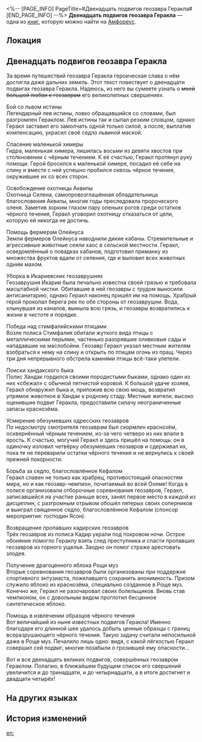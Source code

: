 <%-- [PAGE_INFO]
PageTitle=#Двенадцать подвигов геозавра Геракла#
[END_PAGE_INFO] --%>
{{Дополнить}}
{{Книга Инфобокс
|id           = 451
|Название     = 
|Изображение  = Предмет Книга Амфореус 1.png
|Мир          = Амфореус
|Томов        = 1
|Автор        = <!--нужно добавить-->
|Описание     = Рассматривать как выдумку, пусть автору и очень хочется, чтобы читатель считал иначе.
|Том1         = {{tx}}
|Источник1    = {{tx|Отсутствует источник}}
|Персонажи    = 
|Фракции      = 
}}
'''Двенадцать подвигов геозавра Геракла''' — одна из [[Книги|книг]], которую можно найти на [[Амфореус]].

==Локация==
{{Отметка карты|<!--название карты-->|<!--id отметки-->}}

==Двенадцать подвигов геозавра Геракла==
За время путешествий геозавра Геракла героическая слава о нём достигла даже дальних земель. Этот текст повествует о двенадцати подвигах геозавра Геракла. Надеюсь, из него вы сумеете узнать о <s>моей большой любви к геозаврам</s> его великолепных свершениях.

Бой со львом истины<br />
Легендарный лев истины, ловко обращавшийся со словами, был разгромлен Гераклом. Лев истины так и сыпал резким словцом, однако Геракл заставил его замолчать одной только силой, а после, выплатив компенсацию, украсил своё седло львиной маской.

Спасение маленькой химеры<br />
Гидра, маленькая химера, лишилась восьми из девяти хвостов при столкновении с чёрным течением. К её счастью, Геракл протянул руку помощи. Герой бросился к маленькой химере, посадил её себе на спину и вместе с ней успешно пробился сквозь чёрное течение, окружившее их со всех сторон.

Освобождение охотницы Аквилы<br />
Охотница Селена, самопровозглашённая обладательница благословения Аквилы, многие годы преследовала пророческого оленя. Заметив зорким глазом пару оленьих рогов среди остатков чёрного течения, Геракл уговорил охотницу отказаться от цели, которую ей никогда не достичь.

Помощь фермерам Олейнуса<br />
Земли фермеров Олейнуса наводнили дикие кабаны. Стремительные и агрессивные животные сеяли хаос в сельской местности. Геракл, осведомлённый о повадках кабанов, подготовил приманку из множества фруктов вдали от селения, где и выловил всех животных одним махом.

Уборка в Икариевских геозаврушнях<br />
Геозаврушня Икарии была печально известна своей грязью и требовала масштабной чистки. Обитавшие в ней геозавры с трудом выносили антисанитарию, однако Геракл наконец пришёл им на помощь. Храбрый герой прокопал берега рек по обе стороны от геозаврушни. Вода, хлынувшая из каналов, вымыла всю грязь, и геозавры возвратились к жизни в чистоте и порядке.

Победа над стимфалийскими птицами<br />
Возле полиса Стимфалия обитали жуткого вида птицы с металлическими перьями, частенько разорявшие оливковые сады и нападавшие на маслобойни. Геозавр Геракл указал местным жителям взобраться к нему на спину и открыть по птицам огонь из пращ. Через три дня непрерывного обстрела камнями птицы всё-таки улетели.

Поиски хандакского быка<br />
Полис Хандак гордился своими породистыми быками, однако один из них «сбежал» с обычной пятнистой коровой. К большой удаче хозяев, Геракл обнаружил быка и, приложив всю свою мощь, возвратил упрямое животное в Хандак к родному стаду. Местные жители, высоко оценившие подвиг Геракла, предоставили силачу неограниченные запасы краснозёма.

Усмирение обезумевших одресских геозавров<br />
По недосмотру смотрителя геозаврам был скормлен краснозём, осквернённый чёрным течением, из-за чего четверо из них впали в ярость. К счастью, могучий Геракл и здесь пришёл на помощь: он в одиночку изловил четвёрку обезумевших геозавров и сдерживал их, пока те не переварили остатки чёрного течения и не вернулись к своей прежней покорности.

Борьба за седло, благословлённое Кефалом<br />
Геракл славен не только как храбрец, противостоящий опасностям мира, но и как геозавр-чемпион, почитаемый во всей Охеме! Когда в полисе организовали отборочные соревнования геозавров, Геракл, записавшийся на участие раньше всех, занял первое место в каждой из дисциплин, с разгромным отрывом обошёл пятерых своих соперников и выиграл священное седло, благословлённое Кефалом (спонсор мероприятия: господин Ясон).

Возвращение пропавших кадирских геозавров<br />
Трёх геозавров из полиса Кадир украли под покровом ночи. Острое обоняние помогло Гераклу взять след преступника и спасти пропавших геозавров из горного ущелья. Заодно он помог страже арестовать злодея.

Получение драгоценного яблока Рощи муз<br />
Вторые соревнования геозавров были организованы при поддержке спортивного энтузиаста, пожелавшего сохранить анонимность. Призом служило яблоко из краснозёма, специально созданное в Роще муз. Конечно же, Геракл не разочаровал своих болельщиков. Вновь став чемпионом, он с довольным видом проглотил бесценное синтетическое яблоко.

Помощь в извлечении образцов чёрного течения<br />
Вот величайший из ныне известных подвигов Геракла! Именно благодаря его длинной шее удалось добыть ценные образцы с границ всеразрушающего чёрного течения. Такую задачу считали непосильной даже в Роще муз. Печалило лишь одно: видя, с какой лёгкостью Геракл совершил сей подвиг, многие позабыли о грозившей ему опасности...

Вот и все двенадцать великих подвигов, совершённых геозавром Гераклом. Полагаю, в ближайшем будущем список его свершений увеличится и до тринадцати, и до четырнадцати, а в итоге достигнет и двадцати четырёх!<br />

==На других языках==
{{На других языках
|en   = Dromas Heracles' Twelve Trials
|zhs  = 大地兽赫拉克勒斯的十二试炼
|zht  = 大地獸海克力斯的十二試煉
|ja   = 大地獣ヘラクレスの十二の試練
|ko   = 드로마스 헤라클레스의 12가지 시련
|es   = Las doce pruebas del droma Heracles
|fr   = Les 12 épreuves d'Héraclès, le draka
|ru   = Двенадцать подвигов геозавра Геракла
|th   = 12 บททดสอบของอสูรธรณี Heracles
|vi   = Mười Hai Thử Thách Của Thú Đại Địa Herakles
|de   = Die zwölf Prüfungen von Herakles dem Droma
|id   = 12 Ujian Dromas Herakles
|pt   = As Doze Provações de Dromas Héracles
}}

==История изменений==
{{История изменений|3.5}}

[[en:]]